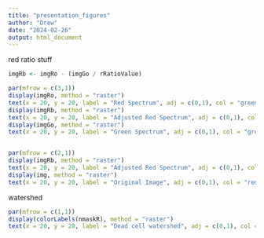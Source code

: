 ---
title: "presentation_figures"
author: "Drew"
date: "2024-02-26"
output: html_document
---

red ratio stuff

```{r}

imgRb <- imgRo - (imgGo / rRatioValue)

par(mfrow = c(3,1))
display(imgRo, method = "raster")
text(x = 20, y = 20, label = "Red Spectrum", adj = c(0,1), col = "green", cex = 1.8)
display(imgRb, method = "raster")
text(x = 20, y = 20, label = "Adjusted Red Spectrum", adj = c(0,1), col = "green", cex = 1.8)
display(imgGo, method = "raster")
text(x = 20, y = 20, label = "Green Spectrum", adj = c(0,1), col = "green", cex = 1.8)


par(mfrow = c(2,1))
display(imgRb, method = "raster")
text(x = 20, y = 20, label = "Adjusted Red Spectrum", adj = c(0,1), col = "green", cex = 1.8)
display(img, method = "raster")
text(x = 20, y = 20, label = "Original Image", adj = c(0,1), col = "red", cex = 1.8)


```

watershed

```{r}

par(mfrow = c(1,1))
display(colorLabels(nmaskR), method = "raster")
text(x = 20, y = 20, label = "Dead cell watershed", adj = c(0,1), col = "green", cex = 1.8)

```

